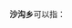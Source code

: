 '''沙沟乡'''可以指：
{{PRC admin/disambig|13/07/22/214/000|63/21/21/203/000|63/25/25/200/000|64/04/22/213/000}}
{{disambig|cat=三字中国乡名消歧义}}